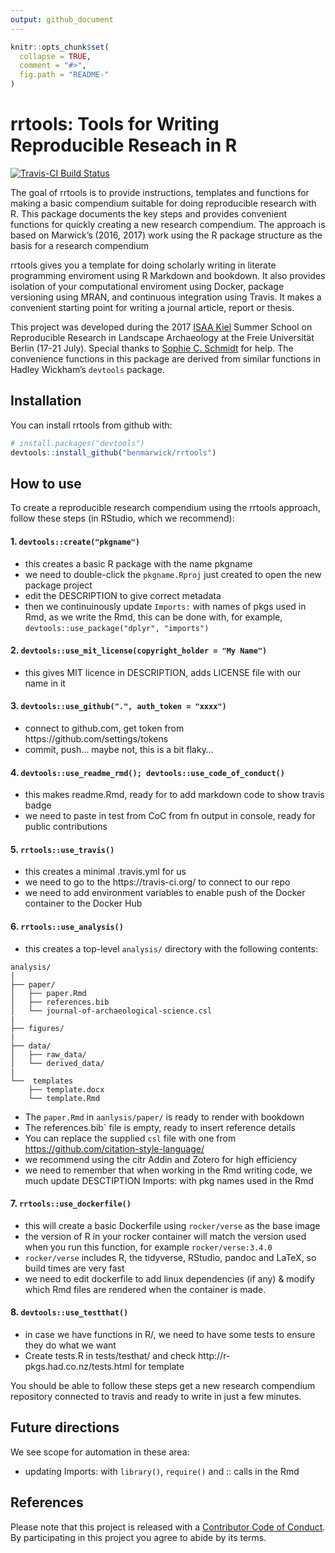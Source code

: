 ```yaml
---
output: github_document
---
```


<!-- README.md is generated from README.Rmd. Please edit that file -->

```r
knitr::opts_chunk$set(
  collapse = TRUE,
  comment = "#>",
  fig.path = "README-"
)
```

# rrtools: Tools for Writing Reproducible Reseach in R

[![Travis-CI Build Status](https://travis-ci.org/benmarwick/rrtools.svg?branch=master)](https://travis-ci.org/benmarwick/rrtools)  

The goal of rrtools is to provide instructions, templates and functions for making a basic compendium suitable for doing reproducible research with R. This package documents the key steps and provides convenient functions for quickly creating a new research compendium. The approach is based on Marwick's (2016, 2017) work using the R package structure as the basis for a research compendium

rrtools gives you a template for doing scholarly writing in literate programming enviroment using R Markdown and bookdown. It also provides isolation of your computational enviroment using Docker, package versioning using MRAN, and continuous integration using Travis. It makes a convenient starting point for writing a journal article, report or thesis. 

This project was developed during the 2017 [ISAA Kiel](https://isaakiel.github.io/) Summer School on Reproducible Research in Landscape Archaeology at the Freie Universität Berlin (17-21 July). Special thanks to [Sophie C. Schmidt](https://github.com/SCSchmidt) for help. The convenience functions in this package are derived from similar functions in Hadley Wickham's `devtools` package.    

## Installation

You can install rrtools from github with:

```r
# install.packages("devtools")
devtools::install_github("benmarwick/rrtools")
```

## How to use

To create a reproducible research compendium using the rrtools approach, follow these steps (in RStudio, which we recommend):

#### 1. `devtools::create("pkgname")  `  

- this creates a basic R package with the name pkgname
- we need to double-click the `pkgname.Rproj` just created to open the new package project
-  edit the DESCRIPTION to give correct metadata
- then we continuinously update `Imports:` with names of pkgs used in Rmd, as we write the Rmd, this can be done with, for example, `devtools::use_package("dplyr", "imports")`

#### 2. `devtools::use_mit_license(copyright_holder = "My Name")`

- this gives MIT licence in DESCRIPTION, adds LICENSE file with our name in it

#### 3. `devtools::use_github(".", auth_token = "xxxx")`         

- connect to github.com, get token from https://github.com/settings/tokens
- commit, push... maybe not, this is a bit flaky...

#### 4. `devtools::use_readme_rmd(); devtools::use_code_of_conduct()`     

- this makes readme.Rmd, ready for to add markdown code to show travis badge
- we need to paste in test from CoC from fn output in console, ready for public contributions

#### 5. `rrtools::use_travis()`         

- this creates a minimal .travis.yml for us
- we need to go to the https://travis-ci.org/ to connect to our repo 
- we need to add environment variables to enable push of the Docker container to the Docker Hub

#### 6. `rrtools::use_analysis()` 

- this creates a top-level `analysis/` directory with the following contents:

```
analysis/
|
├── paper/
│   ├── paper.Rmd
│   ├── references.bib
│   └── journal-of-archaeological-science.csl
|
├── figures/
|
├── data/
│   ├── raw_data/
│   └── derived_data/
|
└──  templates
    ├── template.docx
    └── template.Rmd
```


- The `paper.Rmd` in `aanlysis/paper/` is ready to render with bookdown   
- The references.bib` file is empty, ready to insert reference details
- You can replace the supplied `csl` file with one from <https://github.com/citation-style-language/>    
- we recommend using the citr Addin and Zotero for high efficiency    
- we need to remember that when working in the Rmd writing code, we much update DESCTIPTION Imports: with pkg names used in the Rmd

#### 7. `rrtools::use_dockerfile()`           

- this will create a basic Dockerfile using `rocker/verse` as the base image   
- the version of R in your rocker container will match the version used when you run this function, for example `rocker/verse:3.4.0`  
- `rocker/verse` includes R, the tidyverse, RStudio, pandoc and LaTeX, so build times are very fast
- we need to edit dockerfile to add linux dependencies (if any) & modify which Rmd files are rendered when the container is made.     

#### 8. `devtools::use_testthat()`

- in case we have functions in R/, we need to have some tests to ensure they do what we want
- Create tests.R in tests/testhat/ and check http://r-pkgs.had.co.nz/tests.html for template

You should be able to follow these steps get a new research compendium repository connected to travis and ready to write in just a few minutes.  

## Future directions

We see scope for automation in these area:

- updating Imports: with `library()`, `require()` and :: calls in the Rmd    

## References



Please note that this project is released with a [Contributor Code of Conduct](CONDUCT.md). By participating in this project you agree to abide by its terms.
